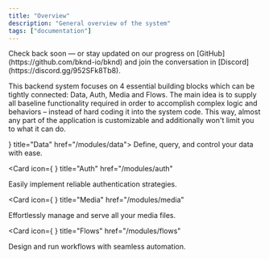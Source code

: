```yaml
---
title: "Overview"
description: "General overview of the system"
tags: ["documentation"]
---
```



<Callout type="info" title="The documentation is currently a work in progress">
  Check back soon — or stay updated on our progress on
  [GitHub](https://github.com/bknd-io/bknd) and join the conversation in
  [Discord](https://discord.gg/952SFk8Tb8).
</Callout>

This backend system focuses on 4 essential building blocks which can be tightly connected:
Data, Auth, Media and Flows.
The main idea is to supply all baseline functionality required in order to accomplish complex
logic and behaviors – instead of hard coding it into the system code. This way, almost any part
of the application is customizable and additionally won't limit you to what it can do.

<Cards>
  <Card icon={<Icon icon="majesticons:data-line" className="text-fd-primary !size-6" />} title="Data" href="/modules/data">
      Define, query, and control your data with ease.
  </Card>

<Card
  icon={
    <Icon icon="meteor-icons:fingerprint" className="text-fd-primary !size-6" />
  }
  title="Auth"
  href="/modules/auth"
>
  Easily implement reliable authentication strategies.
</Card>

<Card
  icon={
    <Icon icon="flowbite:image-outline" className="text-fd-primary !size-6" />
  }
  title="Media"
  href="/modules/media"
>
  Effortlessly manage and serve all your media files.
</Card>

<Card
  icon={
    <Icon
      icon="hugeicons:workflow-square-03"
      className="text-fd-primary !size-6"
    />
  }
  title="Flows"
  href="/modules/flows"
>
  Design and run workflows with seamless automation.
</Card>

</Cards>
